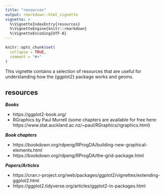 ```yaml
---
title: "resources"
output: rmarkdown::html_vignette
vignette: >
  %\VignetteIndexEntry{resources}
  %\VignetteEngine{knitr::rmarkdown}
  %\VignetteEncoding{UTF-8}
---
```


```r
knitr::opts_chunk$set(
  collapse = TRUE,
  comment = "#>"
)
```

This vignette contains a selection of resources that are useful for understanding how the {ggplot2} package works and geoms.

## resources

***Books***

- https://ggplot2-book.org/
- RGraphics by Paul Murrell (some chapters are available for free here: https://www.stat.auckland.ac.nz/~paul/RGraphics/rgraphics.html)

***Book chapters***

- https://bookdown.org/rdpeng/RProgDA/building-new-graphical-elements.html
- https://bookdown.org/rdpeng/RProgDA/the-grid-package.html

***Papers/Articles***

- https://cran.r-project.org/web/packages/ggplot2/vignettes/extending-ggplot2.html
- https://ggplot2.tidyverse.org/articles/ggplot2-in-packages.html
